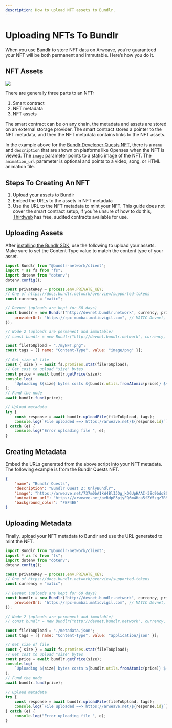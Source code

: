 ```yaml
---
description: How to upload NFT assets to Bundlr.
---
```


# Uploading NFTs To Bundlr

When you use Bundlr to store NFT data on Arweave, you’re guaranteed your NFT will be both permanent and immutable. Here’s how you do it.

## NFT Assets

<img src="/img/learn/NFTs/nft-metadata.png" />

There are generally three parts to an NFT:

1. Smart contract
2. NFT metadata
3. NFT assets

The smart contract can be on any chain, the metadata and assets are stored on an external storage provider. The smart contract stores a pointer to the NFT metadata, and then the NFT metadata contains links to the NFT assets.

In the example above for the [Bundlr Developer Quests NFT](https://opensea.io/assets/matic/0x1c8f5f29d1498474844d6a5160b640c674276dba/0), there is a `name` and `description` that are shown on platforms like Opensea when the NFT is viewed. The `image` parameter points to a static image of the NFT. The `animation_url` parameter is optional and points to a video, song, or HTML animation file.

## Steps To Creating An NFT

1. Upload your assets to Bundlr
2. Embed the URLs to the assets in NFT metadata
3. Use the URL to the NFT metadata to mint your NFT. This guide does not cover the smart contract setup, if you’re unsure of how to do this, [Thirdweb](https://thirdweb.com/) has free, audited contracts available for use.

## Uploading Assets

After [installing the Bundlr SDK](/developer-docs/sdk/installing-the-sdk), use the following to upload your assets. Make sure to set the Content-Type value to match the content type of your asset.

```js
import Bundlr from "@bundlr-network/client";
import * as fs from "fs";
import dotenv from "dotenv";
dotenv.config();

const privateKey = process.env.PRIVATE_KEY;
// One of https://docs.bundlr.network/overview/supported-tokens
const currency = "matic";

// Devnet (uploads are kept for 60 days)
const bundlr = new Bundlr("http://devnet.bundlr.network", currency, privateKey, {
	providerUrl: "https://rpc-mumbai.maticvigil.com", // MATIC Devnet, change if using a different currency
});

// Node 2 (uploads are permanent and immutable)
// const bundlr = new Bundlr("http://devnet.bundlr.network", currency, privateKey);

const fileToUpload = "./myNFT.png";
const tags = [{ name: "Content-Type", value: "image/png" }];

// Get size of file
const { size } = await fs.promises.stat(fileToUpload);
// Get cost to upload "size" bytes
const price = await bundlr.getPrice(size);
console.log(
	`Uploading ${size} bytes costs ${bundlr.utils.fromAtomic(price)} ${currency}`,
);
// Fund the node
await bundlr.fund(price);

// Upload metadata
try {
	const response = await bundlr.uploadFile(fileToUpload, tags);
	console.log(`File uploaded ==> https://arweave.net/${response.id}`);
} catch (e) {
	console.log("Error uploading file ", e);
}
```

## Creating Metadata

Embed the URLs generated from the above script into your NFT metadata. The following example is from the Bundlr Quests NFT.

```json
{
	"name": "Bundlr Quests",
	"description": "Bundlr Quest 2: OnlyBundlr",
	"image": "https://arweave.net/737m0bA1kW4BlIJOg_kOGUpHAAI-3Ec9bdo8S_xTFKI",
	"animation_url": "https://arweave.net/peRdpP3pjyFQ6m4Hca5fZY5zgz7RSlE86j-_5BEwnW0",
	"background_color": "FEF4EE"
}
```

## Uploading Metadata

Finally, upload your NFT metadata to Bundlr and use the URL generated to mint the NFT.

```js
import Bundlr from "@bundlr-network/client";
import * as fs from "fs";
import dotenv from "dotenv";
dotenv.config();

const privateKey = process.env.PRIVATE_KEY;
// One of https://docs.bundlr.network/overview/supported-tokens
const currency = "matic";

// Devnet (uploads are kept for 60 days)
const bundlr = new Bundlr("http://devnet.bundlr.network", currency, privateKey, {
	providerUrl: "https://rpc-mumbai.maticvigil.com", // MATIC Devnet, change if using a different currency
});

// Node 2 (uploads are permanent and immutable)
// const bundlr = new Bundlr("http://devnet.bundlr.network", currency, privateKey);

const fileToUpload = "./metadata.json";
const tags = [{ name: "Content-Type", value: "application/json" }];

// Get size of file
const { size } = await fs.promises.stat(fileToUpload);
// Get cost to upload "size" bytes
const price = await bundlr.getPrice(size);
console.log(
	`Uploading ${size} bytes costs ${bundlr.utils.fromAtomic(price)} ${currency}`,
);
// Fund the node
await bundlr.fund(price);

// Upload metadata
try {
	const response = await bundlr.uploadFile(fileToUpload, tags);
	console.log(`File uploaded ==> https://arweave.net/${response.id}`);
} catch (e) {
	console.log("Error uploading file ", e);
}
```
